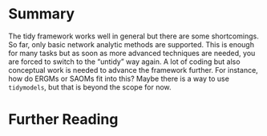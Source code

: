 # Summary

The tidy framework works well in general but there are some shortcomings. So far, only
basic network analytic methods are supported. This is enough for many tasks but as soon as more 
advanced techniques are needed, you are forced to switch to the "untidy" way again. A lot of 
coding but also conceptual work is needed to advance the framework further. For instance, how do ERGMs or SAOMs fit into this? Maybe there is a way to use `tidymodels`, but that is beyond the scope for now.

# Further Reading
<!-- See [here](https://www.data-imaginist.com/2017/introducing-tidygraph/) for a brief introduction to `tidygraph` by its maintainer Thomas Lin Pedersen    -->

<!-- There is an [Rview](https://rviews.rstudio.com/2019/03/06/intro-to-graph-analysis/) post by Edgar Ruiz   -->

<!-- [Network analysis in R](https://www.jessesadler.com/post/network-analysis-with-r/) by Jesse Sadler   -->


